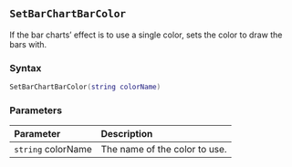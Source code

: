::: {.minipage data-latex="{\textwidth}"}
## `SetBarChartBarColor`

If the bar charts' effect is to use a single color, sets the color to draw the bars with.

### Syntax {-}

``` .lua
SetBarChartBarColor(string colorName)
```

### Parameters {-}

**Parameter** | **Description**
| :-- | :-- |
| `string` colorName | The name of the color to use. |
:::
